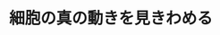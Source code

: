 ﻿---
title: "細胞の真の動きを見きわめる"
category: "生命理工学院"
vol: 69
interviewee: "徳永 万喜洋"
url: "http://www.toku.bio.titech.ac.jp/"
tags: ["分子","構造","生物","生命","生物物理"]
pdf: "69-4-tokunaga.pdf"
career: ""
preface: "生物物理学という学問がある。これは、物理学 的な観点や手法を用いて、生命体を構成する細胞 などの構造や仕組みを研究する学問である。徳永 研究室では、生物物理学の 1 分野である 1 分子イ メージングの技術を開発するとともに、実際の生 物学への応用を試みている。1 分子イメージング により細胞内のタンパク質分子の動きを直接見る ことができるようになり、多くの新しい事実が明 らかにされている。本稿では、１分子イメージン グの歴史的な背景と共に、徳永研究室の最新の研 究を紹介する。"
---
